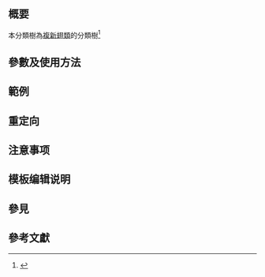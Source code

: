 {{NoteTA
|G1 = MediaWiki
|G2 = LS
}}
{{Documentation subpage}}
<!-- 在本行下編輯模板說明 -->
== 概要 ==
本分類樹為[[複新翅類]]的分類樹<ref name=wipfler>{{Cite journal|title=Evolutionary history of Polyneoptera and its implications for our understanding of early winged insects|url=https://www.pnas.org/content/pnas/116/8/3024/F1.large.jpg|last=Wipfler|first=Benjamin|last2=Letsch|first2=Harald|date=2019-01-14|journal=Proceedings of the National Academy of Sciences|issue=8|volume=116|pages=201817794|language=en|last3=Frandsen|first3=Paul B.|last4=Kapli|first4=Paschalia|last5=Mayer|first5=Christoph|last6=Bartel|first6=Daniela|last7=Buckley|first7=Thomas R.|last8=Donath|first8=Alexander|last9=Edgerly-Rooks|first9=Janice S.}}</ref>

== 參數及使用方法 ==

== 範例 ==
{{Clade Polyneoptera}}
== 重定向 ==

== 注意事项 ==

== 模板编辑说明 ==

== 參見 ==
==參考文獻==
{{Reflist}}
<includeonly>{{Sandbox other||
<!-- 本行下加入模板的分類 -->

}}</includeonly>